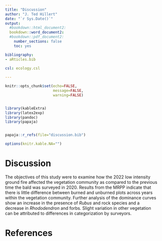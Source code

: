 ```yaml
---
title: "Discussion"
author: "J. Ted Hillert"
date: "`r Sys.Date()`"
output:
  #bookdown::html_document2:
  bookdown::word_document2:
  #bookdown::pdf_document2:
    number_sections: false
    toc: yes

bibliography:
- aRticles.bib
   
csl: ecology.csl

---
```


\newpage

```r

knitr::opts_chunk$set(echo=FALSE,
                      message=FALSE,
                      warning=FALSE)


library(kableExtra)
library(latex2exp)
library(pandoc)
library(papaja)


papaja::r_refs(file="discussion.bib")

options(knitr.kable.NA="")


```


# Discussion

The objectives of this study were to examine how the 2022 low intensity ground fire affected the vegetation community as compared to the previous time the bald was surveyed in 2020. Results from the MRPP indicate that there is little difference between burned and unburned plots across years within the vegetation community. Further analysis of the dominance curves show an increase in the presence of *Rubus* and rock species and a decrease in *Rhododendron* and forbs. Slight variation in other vegetation can be attributed to differences in categorization by surveyors. 



\newpage

# References


